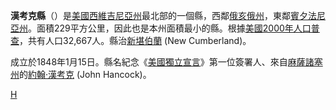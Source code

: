 {{Otheruses|漢考克縣|subject=美國西維吉尼亞州的一個縣|other=同名的地名}}
<!--[[File:Map_of_West_Virginia_highlighting_Hancock_County.svg|250px]]-->
{{Infobox U.S. County|
 county  = 漢考克縣|
 state = 西維吉尼亞州|
 en county  = Hancock County|
 en state = West Virginia |
 seal =  |
 map size = 225|
 founded = [[1848|1848]]|
 seat = [[New_Cumberland,_West_Virginia|New Cumberland]] | 
 area = 229 [[square_kilometre|km²]] (88 [[square_mile|mi²]]) |
 area land  =  214 km² (83 mi²) |
 area water = 14 km² (6 mi²) |
 area percentage = 6.26% |
 census yr = 2000|
 pop = 32,667 |
 density = 152 |
 web = |
|}}
'''漢考克縣'''（{{lang-en|Hancock County}}）是[[美國|美國]][[西維吉尼亞州|西維吉尼亞州]]最北部的一個縣，西鄰[[俄亥俄州|俄亥俄州]]，東鄰[[賓夕法尼亞州|賓夕法尼亞州]]。面積229平方公里，因此也是本州面積最小的縣。根據[[美國2000年人口普查|美國2000年人口普查]]，共有人口32,667人。縣治[[新堪伯蘭_(西維吉尼亞州)|新堪伯蘭]] (New Cumberland)。

成立於1848年1月15日。縣名紀念《[[美國獨立宣言|美國獨立宣言]]》第一位簽署人、來自[[麻薩諸塞州|麻薩諸塞州]]的[[約翰·漢考克|約翰·漢考克]] (John Hancock)。
{{WestVirginia-stub}}

[[Category:西弗吉尼亚州行政区划|H]]